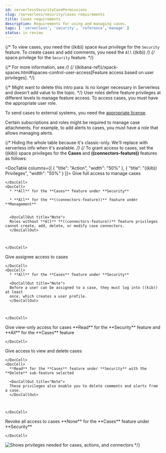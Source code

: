 ```yaml
---
id: serverlessSecurityCasePermissions
slug: /serverless/security/cases-requirements
title: Cases requirements
description: Requirements for using and managing cases.
tags: [ 'serverless', 'security', 'reference','manage' ]
status: in review
---
```


<div id="case-permissions"></div>

{/* To view cases, you need the ((kib)) space `Read` privilege for the `Security` feature. To create cases and add comments, you need the `All` ((kib)) */}
{/* space privilege for the `Security` feature. */}

{/* For more information, see */}
{/* ((kibana-ref))/xpack-spaces.html#spaces-control-user-access[Feature access based on user privileges]. */}

{/* Might want to delete this intro para. Is no longer necessary in Serverless and doesn't add value to the topic. */}
User roles define feature privileges at different levels to manage feature access. To access cases, you must have the appropriate user role.

<DocCallOut title="Note">

To send cases to external systems, you need the [appropriate license](((subscriptions))).

</DocCallOut>

<DocCallOut title="Important" color="warning">
Certain subscriptions and roles might be required to manage case attachments. For example, to add alerts to cases, you must have a role that allows <DocLink id="serverlessSecurityDetectionsPermissionsSection" section="enable-and-access-detections">managing alerts</DocLink>. 
</DocCallOut>

{/* Hiding the whole table because it's classic-only. We'll replace with serverless info when it's available. */}
{/* To grant access to cases, set the ((kib)) space privileges for the **Cases** and **((connectors-feature))** features as follows:

<DocTable columns={[
  {
    "title": "Action",
    "width": "50%"
  },
  {
    "title": "((kib)) Privileges",
    "width": "50%"
  }
]}>
  <DocRow>
    <DocCell>
      Give full access to manage cases
      
    </DocCell>
    <DocCell>
      * **All** for the **Cases** feature under **Security**

      * **All** for the **((connectors-feature))** feature under **Management**

      
      <DocCallOut title="Note">
      Roles without **All** **((connectors-feature))** feature privileges cannot create, add, delete, or modify case connectors.
      </DocCallOut>
      
      
      
    </DocCell>
  </DocRow>
  <DocRow>
    <DocCell>
      Give assignee access to cases
      
    </DocCell>
    <DocCell>
      * **All** for the **Cases** feature under **Security**
      
      <DocCallOut title="Note">
      Before a user can be assigned to a case, they must log into ((kib)) at least
      once, which creates a user profile.
      </DocCallOut>
      
      
      
    </DocCell>
  </DocRow>
  <DocRow>
    <DocCell>Give view-only access for cases</DocCell>
    <DocCell>
      **Read** for the **Security** feature and **All** for the **Cases** feature
      
      
    </DocCell>
  </DocRow>
  <DocRow>
    <DocCell>
      Give access to view and delete cases
      
    </DocCell>
    <DocCell>
      **Read** for the **Cases** feature under **Security** with the **Delete** sub-feature selected
      
      <DocCallOut title="Note">
      These privileges also enable you to delete comments and alerts from a case.
      </DocCallOut>
      
      
      
    </DocCell>
  </DocRow>
  <DocRow>
    <DocCell>Revoke all access to cases</DocCell>
    <DocCell>
      **None** for the **Cases** feature under **Security**
      
      
    </DocCell>
  </DocRow>
</DocTable>

![Shows privileges needed for cases, actions, and connectors](../images/case-permissions/-cases-case-feature-privs.png) */}

